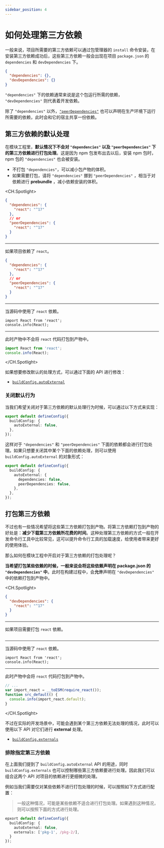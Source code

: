 ```yaml
---
sidebar_position: 4
---
```


# 如何处理第三方依赖

一般来说，项目所需要的第三方依赖可以通过包管理器的 `install` 命令安装，在安装第三方依赖成功后，这些第三方依赖一般会出现在项目 `package.json` 的 `dependencies` 和 `devDependencies` 下。

```json pacakge.json
{
  "dependencies": {},
  "devDependencies": {}
}
```

`"dependencies"` 下的依赖通常来说是这个包运行所需的依赖， `"devDependencies"` 则代表着开发依赖。

除了 `"dependencies"` 以外，[`"peerDependencies"`](/guide/basic/before-getting-started#peerdependencies) 也可以声明在生产环境下运行所需要的依赖，此时会和它的宿主共享一份依赖。

## 第三方依赖的默认处理

在模块工程里，**默认情况下不会对 `"dependencies"` 以及 `"peerDependencies"` 下的第三方依赖进行打包处理**。这是因为 npm 包发布出去以后，安装 npm 包时，npm 包的 `"dependencies"` 也会被安装。

- 不打包 `"dependencies"`，可以减小包产物的体积。
- 如果需要打包，请将 `"dependencies"` 挪到 `"peerDependencies"` ，相当于对依赖进行 **prebundle** ，减小依赖安装的体积。

<CH.Spotlight>

```json ./v1/package.json
{
  "dependencies": {
    "react": "^17"
  },
  // or
  "peerDependencies": {
    "react": "^17"
  }
}
```

---

如果项目依赖了 `react`。

```json ./v1/package.json
{
  "dependencies": {
    "react": "^17"
  },
  // or
  "peerDependencies": {
    "react": "^17"
  }
}
```

---

当源码中使用了 `react` 依赖。

```tsx src/index.ts
import React from 'react';
console.info(React);
```

---

此时产物中不会将 `react` 代码打包到产物中。

```js dist/index.js
import React from 'react';
console.info(React);
```

</CH.Spotlight>


如果想要修改默认的处理方式，可以通过下面的 API 进行修改：

- [`buildConfig.autoExternal`](/api/config/build-config#autoexternal)

### 关闭默认行为

当我们希望关闭对于第三方依赖的默认处理行为时候，可以通过以下方式来实现：

```ts
export default defineConfig({
  buildConfig: {
    autoExternal: false,
  },
});
```

这样对于 `"dependencies"` 和 `"peerDependencies"` 下面的依赖都会进行打包处理。如果只想要关闭其中某个下面的依赖处理，则可以使用
`buildConfig.autoExternal` 的对象形式：

```ts
export default defineConfig({
  buildConfig: {
    autoExternal: {
      dependencies: false,
      peerDependencies: false,
    },
  },
});
```

## 打包第三方依赖

不过也有一些情况希望将这些第三方依赖打包到产物。将第三方依赖打包到产物的好处是：**减少下载第三方依赖所花费的时间**。这种处理第三方依赖的方式一般在开发命令行工具中比较常见，这可以提升命令行工具的加载速度，给使用者带来更好的使用体验。

那么如何在模块工程中开启对于第三方依赖的打包处理呢？

**当希望打包某些依赖的时候，一般来说会将这些依赖声明在 package.json 的 `"devDependencies"` 中**。此时在构建过程中，会**允许**声明在 `"devDependencies"` 中的依赖打包到产物中。

<CH.Spotlight>

```json ./v1/package.json
{
  "devDependencies": {
    "react": "^17"
  }
}
```

---

如果项目需要打包 `react` 依赖。

```json ./v1/package.json
```

---

当源码中使用了 `react` 依赖。

```tsx src/index.ts
import React from 'react';
console.info(React);
```

---

此时产物中会将 `react` 代码打包到产物中。

```js dist/index.js
// ...
var import_react = __toESM(require_react());
function src_default() {
  console.info(import_react.default);
}
```

</CH.Spotlight>

不过在实际的开发场景中，可能会遇到某个第三方依赖无法处理的情况，此时可以使用以下 API 对它们进行 **external** 处理。

- [`buildConfig.externals`](/api/config/build-config#externals)

### 排除指定第三方依赖

在上面我们提到了 `buildConfig.autoExternal` API 的用途，同时 `buildConfig.externals` 也可以控制哪些第三方依赖要进行处理。因此我们可以组合这两个
API 对项目的依赖进行更细微的处理。

例如当我们需要仅对某些依赖不进行打包处理的时候，可以按照如下方式进行配置：

> 一般这种情况，可能是某些依赖不适合进行打包处理。如果遇到这种情况，则可以按照下面的方式进行处理。

```ts
epxort default defineConfig({
  buildConfig: {
    autoExternal: false,
    externals: ['pkg-1', /pkg-2/],
  }
});
```
